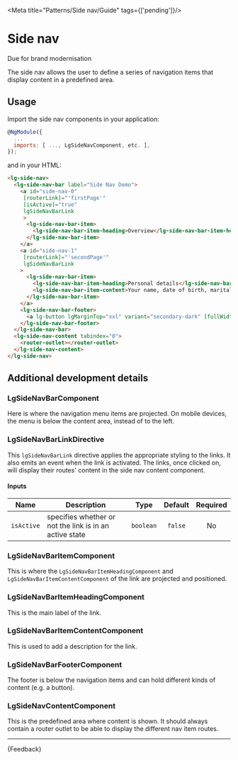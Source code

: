 
<Meta title="Patterns/Side nav/Guide" tags={['pending']}/>

# Side nav

<CustomBadge text="Pending" /> <span class="small-text">Due for brand modernisation</span>

<p class="standfirst">The side nav allows the user to define a series of navigation items that display content in a predefined area.</p>

## Usage

Import the side nav components in your application:

```js
@NgModule({
  ...
  imports: [ ..., LgSideNavComponent, etc. ],
});
```

and in your HTML:

```html
<lg-side-nav>
  <lg-side-nav-bar label="Side Nav Demo">
    <a id="side-nav-0"
     [routerLink]="'firstPage'"
     [isActive]="true"
     lgSideNavBarLink
     >
      <lg-side-nav-bar-item>
        <lg-side-nav-bar-item-heading>Overview</lg-side-nav-bar-item-heading>
      </lg-side-nav-bar-item>
    </a>
    <a id="side-nav-1"
     [routerLink]="'secondPage'"
     lgSideNavBarLink
    >
      <lg-side-nav-bar-item>
        <lg-side-nav-bar-item-heading>Personal details</lg-side-nav-bar-item-heading>
        <lg-side-nav-bar-item-content>Your name, date of birth, marital status and National Insurance Number.</lg-side-nav-bar-item-content>
      </lg-side-nav-bar-item>
    </a>
    <lg-side-nav-bar-footer>
      <a lg-button lgMarginTop="xxl" variant="secondary-dark" [fullWidth]="false" href="#">Logout</a>
    </lg-side-nav-bar-footer>
  </lg-side-nav-bar>
  <lg-side-nav-content tabindex="0">
    <router-outlet></router-outlet>
  </lg-side-nav-content>
</lg-side-nav>
```

## Additional development details

### LgSideNavBarComponent

Here is where the navigation menu items are projected.
On mobile devices, the menu is below the content area, instead of to the left.

### LgSideNavBarLinkDirective

This `lgSideNavBarLink` directive applies the appropriate styling to the links. It also emits an event when the link is activated.
The links, once clicked on, will display their routes' content in the side nav content component.

#### Inputs

| Name       | Description                                             |   Type    | Default | Required |
|------------|---------------------------------------------------------|:---------:|:-------:|:--------:|
| `isActive` | specifies whether or not the link is in an active state | `boolean` | `false` |    No    |

### LgSideNavBarItemComponent

This is where the `LgSideNavBarItemHeadingComponent` and `LgSideNavBarItemContentComponent` of the link are projected and positioned.

### LgSideNavBarItemHeadingComponent

This is the main label of the link.

### LgSideNavBarItemContentComponent

This is used to add a description for the link.

### LgSideNavBarFooterComponent

The footer is below the navigation items and can hold different kinds of content (e.g. a button).

### LgSideNavContentComponent

This is the predefined area where content is shown. It should always contain a router outlet to be able to display
the different nav item routes.

***

<Markdown>
  {Feedback}
</Markdown>
